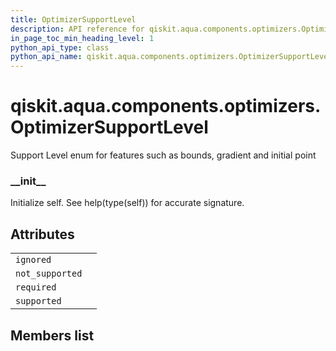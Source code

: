 ```yaml
---
title: OptimizerSupportLevel
description: API reference for qiskit.aqua.components.optimizers.OptimizerSupportLevel
in_page_toc_min_heading_level: 1
python_api_type: class
python_api_name: qiskit.aqua.components.optimizers.OptimizerSupportLevel
---
```


<span id="qiskit-aqua-components-optimizers-optimizersupportlevel" />

# qiskit.aqua.components.optimizers.OptimizerSupportLevel

<Class id="qiskit.aqua.components.optimizers.OptimizerSupportLevel" isDedicatedPage={true} github="https://github.com/qiskit-community/qiskit-aqua/tree/stable/0.8/qiskit/aqua/components/optimizers/optimizer.py" signature="OptimizerSupportLevel(value)" modifiers="class">
  Support Level enum for features such as bounds, gradient and initial point

  ### \_\_init\_\_

  <Function id="qiskit.aqua.components.optimizers.OptimizerSupportLevel.__init__" signature="__init__()">
    Initialize self. See help(type(self)) for accurate signature.
  </Function>

  ## Attributes

  |                 |   |
  | --------------- | - |
  | `ignored`       |   |
  | `not_supported` |   |
  | `required`      |   |
  | `supported`     |   |

  ## Members list
</Class>

